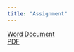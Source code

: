 ```yaml
---
title: "Assignment"
---
```


[Word Document](Peptides_in_R_assignment.docx)  
[PDF](Peptides_in_R_assignment.pdf)
